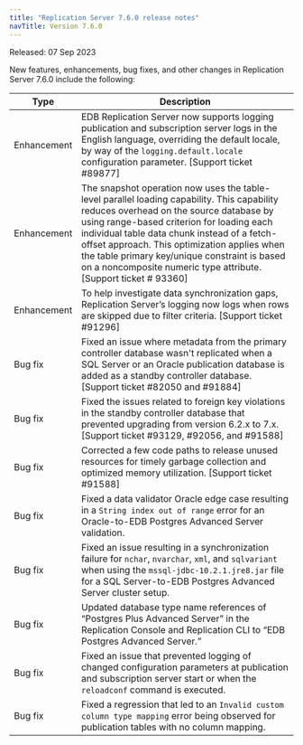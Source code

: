 ```yaml
---
title: "Replication Server 7.6.0 release notes"
navTitle: Version 7.6.0
---
```


Released: 07 Sep 2023

New features, enhancements, bug fixes, and other changes in Replication Server 7.6.0 include the following:

| Type    | Description |
| ------- |------------ |
| Enhancement | EDB Replication Server now supports logging publication and subscription server logs in the English language, overriding the default locale, by way of the `logging.default.locale` configuration parameter. [Support ticket #89877]                                                                                                                                                                                   |   
| Enhancement | The snapshot operation now uses the table-level parallel loading capability. This capability reduces overhead on the source database by using range-based criterion for loading each individual table data chunk instead of a fetch-offset approach. This optimization applies when the table primary key/unique constraint is based on a noncomposite numeric type attribute. [Support ticket # 93360] |   
| Enhancement | To help investigate data synchronization gaps, Replication Server’s logging now logs when rows are skipped due to filter criteria.  [Support ticket #91296]                                                                                                                                                                                                                                      |   
| Bug fix     | Fixed an issue where metadata from the primary controller database wasn't replicated when a SQL Server or an Oracle publication database is added as a standby controller database.  [Support ticket #82050 and #91884]                                                                                                                                                                                        |   
| Bug fix     | Fixed the issues related to foreign key violations in the standby controller database that prevented upgrading from version 6.2.x to 7.x. [Support ticket #93129, #92056, and #91588]                                                                                                                                                                                                                           |   
| Bug fix     | Corrected a few code paths to release unused resources for timely garbage collection and optimized memory utilization. [Support ticket #91588]                                                                                                                                                                                                                                                                  |   
| Bug fix     | Fixed a data validator Oracle edge case resulting in a `String index out of range` error for an Oracle-to-EDB Postgres Advanced Server validation.                                                                                                                                                                                                                                                                                          |   
| Bug fix     | Fixed an issue resulting in a synchronization failure for `nchar`, `nvarchar`, `xml`, and `sqlvariant` when using the `mssql-jdbc-10.2.1.jre8.jar` file for a SQL Server-to-EDB Postgres Advanced Server cluster setup.                                                                                                                                                                                                                             |   
| Bug fix     | Updated database type name references of “Postgres Plus Advanced Server” in the Replication Console and Replication CLI to “EDB Postgres Advanced Server.”                                                                                                                                                                                                                                                        |   
| Bug fix     | Fixed an issue that prevented logging of changed configuration parameters at publication and subscription server start or when the `reloadconf` command is executed.                                                                                                                                                                                                                                                |   
| Bug fix     | Fixed a regression that led to an `Invalid custom column type mapping` error being observed for publication tables with no column mapping.                                                                                                                                                                                                                                                                          |   
